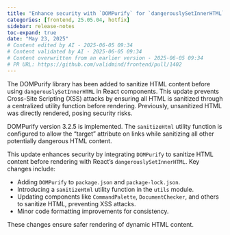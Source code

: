 ```yaml
---
title: "Enhance security with `DOMPurify` for `dangerouslySetInnerHTML` in React (#1402)"
categories: [frontend, 25.05.04, hotfix]
sidebar: release-notes
toc-expand: true
date: "May 23, 2025"
# Content edited by AI - 2025-06-05 09:34
# Content validated by AI - 2025-06-05 09:34
# Content overwritten from an earlier version - 2025-06-05 09:34
# PR URL: https://github.com/validmind/frontend/pull/1402
---
```


The DOMPurify library has been added to sanitize HTML content before using `dangerouslySetInnerHTML` in React components. This update prevents Cross-Site Scripting (XSS) attacks by ensuring all HTML is sanitized through a centralized utility function before rendering. Previously, unsanitized HTML was directly rendered, posing security risks.

DOMPurify version 3.2.5 is implemented. The `sanitizeHtml` utility function is configured to allow the "target" attribute on links while sanitizing all other potentially dangerous HTML content.

This update enhances security by integrating `DOMPurify` to sanitize HTML content before rendering with React's `dangerouslySetInnerHTML`. Key changes include:

- Adding `DOMPurify` to `package.json` and `package-lock.json`.
- Introducing a `sanitizeHtml` utility function in the `utils` module.
- Updating components like `CommandPalette`, `DocumentChecker`, and others to sanitize HTML, preventing XSS attacks.
- Minor code formatting improvements for consistency.

These changes ensure safer rendering of dynamic HTML content.